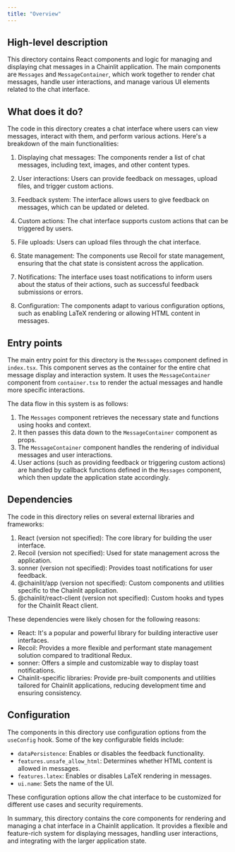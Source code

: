 ```yaml
---
title: "Overview"
---
```


## High-level description
This directory contains React components and logic for managing and displaying chat messages in a Chainlit application. The main components are `Messages` and `MessageContainer`, which work together to render chat messages, handle user interactions, and manage various UI elements related to the chat interface.

## What does it do?
The code in this directory creates a chat interface where users can view messages, interact with them, and perform various actions. Here's a breakdown of the main functionalities:

1. Displaying chat messages: The components render a list of chat messages, including text, images, and other content types.

2. User interactions: Users can provide feedback on messages, upload files, and trigger custom actions.

3. Feedback system: The interface allows users to give feedback on messages, which can be updated or deleted.

4. Custom actions: The chat interface supports custom actions that can be triggered by users.

5. File uploads: Users can upload files through the chat interface.

6. State management: The components use Recoil for state management, ensuring that the chat state is consistent across the application.

7. Notifications: The interface uses toast notifications to inform users about the status of their actions, such as successful feedback submissions or errors.

8. Configuration: The components adapt to various configuration options, such as enabling LaTeX rendering or allowing HTML content in messages.

## Entry points
The main entry point for this directory is the `Messages` component defined in `index.tsx`. This component serves as the container for the entire chat message display and interaction system. It uses the `MessageContainer` component from `container.tsx` to render the actual messages and handle more specific interactions.

The data flow in this system is as follows:
1. The `Messages` component retrieves the necessary state and functions using hooks and context.
2. It then passes this data down to the `MessageContainer` component as props.
3. The `MessageContainer` component handles the rendering of individual messages and user interactions.
4. User actions (such as providing feedback or triggering custom actions) are handled by callback functions defined in the `Messages` component, which then update the application state accordingly.

## Dependencies
The code in this directory relies on several external libraries and frameworks:

1. React (version not specified): The core library for building the user interface.
2. Recoil (version not specified): Used for state management across the application.
3. sonner (version not specified): Provides toast notifications for user feedback.
4. @chainlit/app (version not specified): Custom components and utilities specific to the Chainlit application.
5. @chainlit/react-client (version not specified): Custom hooks and types for the Chainlit React client.

These dependencies were likely chosen for the following reasons:
- React: It's a popular and powerful library for building interactive user interfaces.
- Recoil: Provides a more flexible and performant state management solution compared to traditional Redux.
- sonner: Offers a simple and customizable way to display toast notifications.
- Chainlit-specific libraries: Provide pre-built components and utilities tailored for Chainlit applications, reducing development time and ensuring consistency.

## Configuration
The components in this directory use configuration options from the `useConfig` hook. Some of the key configurable fields include:

- `dataPersistence`: Enables or disables the feedback functionality.
- `features.unsafe_allow_html`: Determines whether HTML content is allowed in messages.
- `features.latex`: Enables or disables LaTeX rendering in messages.
- `ui.name`: Sets the name of the UI.

These configuration options allow the chat interface to be customized for different use cases and security requirements.

In summary, this directory contains the core components for rendering and managing a chat interface in a Chainlit application. It provides a flexible and feature-rich system for displaying messages, handling user interactions, and integrating with the larger application state.